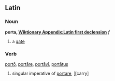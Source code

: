 ==Latin==
===Noun===
'''porta, [[Wiktionary Appendix:Latin first declension]]''' ''f''

#a [[gate]]
===Verb===
[[porto|portō]], [[portare|portāre]], [[portavi|portāvī]], [[portatus|portātus]]

#singular imperative of [[portare]], [[carry]